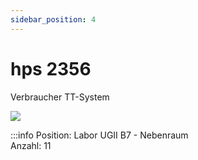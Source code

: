```yaml
---
sidebar_position: 4
---
```


# hps 2356
Verbraucher TT-System

[![](/image/Labore/B7/Laborplatten/hps/hps_2356_min.webp)](/image/Labore/B7/Laborplatten/hps/hps_2356.webp)


:::info
Position:   Labor UGII B7 - Nebenraum\
Anzahl:     11